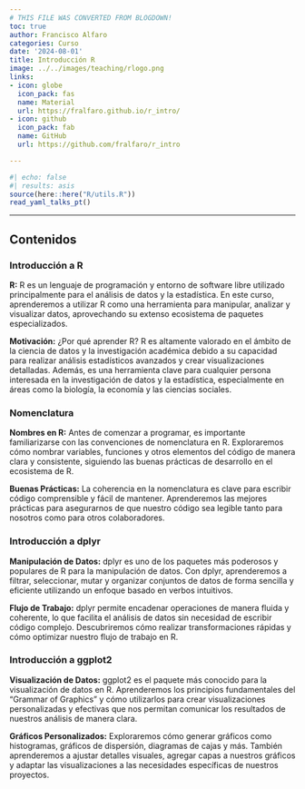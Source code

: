 ```yaml
---
# THIS FILE WAS CONVERTED FROM BLOGDOWN!
toc: true
author: Francisco Alfaro
categories: Curso
date: '2024-08-01'
title: Introducción R
image: ../../images/teaching/rlogo.png
links:
- icon: globe
  icon_pack: fas
  name: Material
  url: https://fralfaro.github.io/r_intro/
- icon: github
  icon_pack: fab
  name: GitHub
  url: https://github.com/fralfaro/r_intro

---
```



```r
#| echo: false
#| results: asis
source(here::here("R/utils.R"))
read_yaml_talks_pt()
```


------------------------------------------------------------------------


## Contenidos

### Introducción a R

**R:**
R es un lenguaje de programación y entorno de software libre utilizado principalmente para el análisis de datos y la estadística. En este curso, aprenderemos a utilizar R como una herramienta para manipular, analizar y visualizar datos, aprovechando su extenso ecosistema de paquetes especializados.

**Motivación:**
¿Por qué aprender R? R es altamente valorado en el ámbito de la ciencia de datos y la investigación académica debido a su capacidad para realizar análisis estadísticos avanzados y crear visualizaciones detalladas. Además, es una herramienta clave para cualquier persona interesada en la investigación de datos y la estadística, especialmente en áreas como la biología, la economía y las ciencias sociales.

### Nomenclatura

**Nombres en R:**
Antes de comenzar a programar, es importante familiarizarse con las convenciones de nomenclatura en R. Exploraremos cómo nombrar variables, funciones y otros elementos del código de manera clara y consistente, siguiendo las buenas prácticas de desarrollo en el ecosistema de R.

**Buenas Prácticas:**
La coherencia en la nomenclatura es clave para escribir código comprensible y fácil de mantener. Aprenderemos las mejores prácticas para asegurarnos de que nuestro código sea legible tanto para nosotros como para otros colaboradores.

### Introducción a dplyr

**Manipulación de Datos:**
dplyr es uno de los paquetes más poderosos y populares de R para la manipulación de datos. Con dplyr, aprenderemos a filtrar, seleccionar, mutar y organizar conjuntos de datos de forma sencilla y eficiente utilizando un enfoque basado en verbos intuitivos.

**Flujo de Trabajo:**
dplyr permite encadenar operaciones de manera fluida y coherente, lo que facilita el análisis de datos sin necesidad de escribir código complejo. Descubriremos cómo realizar transformaciones rápidas y cómo optimizar nuestro flujo de trabajo en R.

### Introducción a ggplot2

**Visualización de Datos:**
ggplot2 es el paquete más conocido para la visualización de datos en R. Aprenderemos los principios fundamentales del “Grammar of Graphics” y cómo utilizarlos para crear visualizaciones personalizadas y efectivas que nos permitan comunicar los resultados de nuestros análisis de manera clara.

**Gráficos Personalizados:**
Exploraremos cómo generar gráficos como histogramas, gráficos de dispersión, diagramas de cajas y más. También aprenderemos a ajustar detalles visuales, agregar capas a nuestros gráficos y adaptar las visualizaciones a las necesidades específicas de nuestros proyectos.

